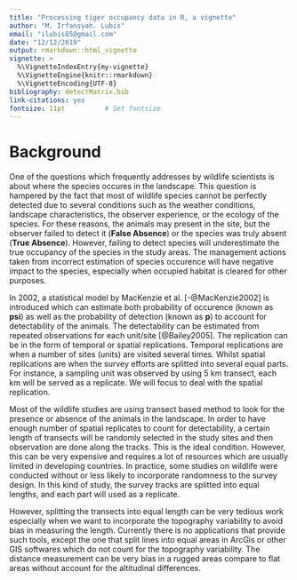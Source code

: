 ```yaml
---
title: "Processing tiger occupancy data in R, a vignette"
author: "M. Irfansyah. Lubis"
email: "ilubis85@gmail.com"
date: "12/12/2019"
output: rmarkdown::html_vignette
vignette: >
  %\VignetteIndexEntry{my-vignette}
  %\VignetteEngine{knitr::rmarkdown}
  %\VignetteEncoding{UTF-8}
bibliography: detectMatrix.bib
link-citations: yes
fontsize: 11pt          # Set fontsize
---
```

# Background

One of the questions which frequently addresses by wildlife scientists is about where the species occures in the landscape. This question is hampered by the fact that most of wildlife species cannot be perfectly detected due to several conditions such as the weather conditions, landscape characteristics, the observer experience, or the ecology of the species. For these reasons, the animals may present in the site, but the observer failed to detect it (__False Absence__) or the species was truly absent (__True Absence__). However, failing to detect species will underestimate the true occupancy of the species in the study areas. The management actions taken from incorrect estimation of species occurence will have negative impact to the species, especially when occupied habitat is cleared for other purposes. 

In 2002, a statistical model by MacKenzie et al. [-@MacKenzie2002] is introduced which can estimate both probability of occurence (known as **psi**) as well as the probability of detection (known as **p**) to account for detectability of the animals. The detectability can be estimated from repeated observations for each unit/site [@Bailey2005]. The replication can be in the form of temporal or spatial replications. Temporal replications are when a number of sites (units) are visited several times. Whilst spatial replications are when the survey efforts are splitted into several equal parts. For instance, a sampling unit was observed by using 5 km transect, each km will be served as a replicate. We will focus to deal with the spatial replication.

Most of the wildlife studies are using transect based method to look for the presence or absence of the animals in the landscape. In order to have enough number of spatial replicates to count for detectability, a certain length of transects will be randomly selected in the study sites and then observation are done along the tracks. This is the ideal condition. However, this can be very expensive and requires a lot of resources which are usually limited in developing countries. In practice, some studies on wildlife were conducted without or less likely to incorporate randomness to the survey design. In this kind of study, the survey tracks are splitted into equal lengths, and each part will used as a replicate. 

However, splitting the transects into equal length can be very tedious work especially when we want to incorporate the topography variability to avoid bias in measuring the length. Currently there is no applications that provide such tools, except the one that split lines into equal areas in ArcGis or other GIS softwares which do not count for the topography variability. The distance measurement can be very bias in a rugged areas compare to flat areas without account for the altitudinal differences. 
